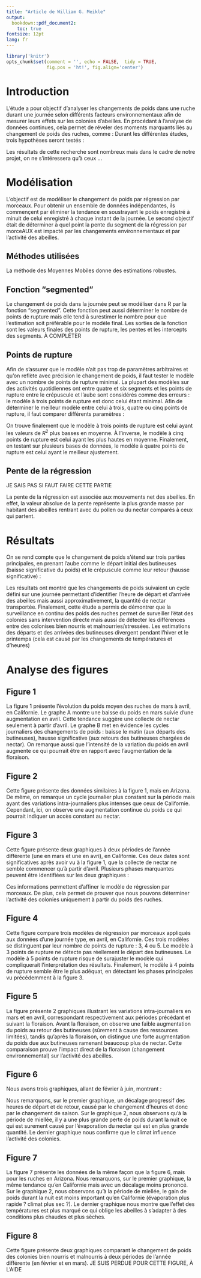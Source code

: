 ```yaml
---
title: "Article de William G. Meikle"
output:
  bookdown::pdf_document2:
    toc: true
fontsize: 12pt
lang: fr
---
```

```r
library('knitr')
opts_chunk$set(comment = '', echo = FALSE,  tidy = TRUE, 
               fig.pos = 'ht!', fig.align='center')
```
\newpage
# Introduction
L'étude a pour objectif d'analyser les changements de poids dans une ruche durant une journée selon différents facteurs environnementaux afin de mesurer leurs effets sur les colonies d'abeilles.\newline
En procédant à l'analyse de données continues, cela permet de réveler des moments marquants liés au changement de poids des ruches, comme :
\begin{itemize}
  \item le départ et l'arrivée des butineuses
  \item l'augmentation et la perte d'humidité et de nectar
\end{itemize}
Durant les différentes études, trois hypothèses seront testés :
\begin{itemize}
  \item la malnutrition des abeilles
  \item le départ des butineuses retardées
  \item le déplacement des ruches dans d'autres conditions environnementaux
\end{itemize}
Les résultats de cette recherche sont nombreux mais dans le cadre de notre projet, on ne s'intéressera qu'à ceux ...

# Modélisation 
L'objectif est de modéliser le changement de poids par régression par morceaux. Pour obtenir un ensemble de données indépendantes, ils commençent par éliminer la tendance en soustrayant le poids enregistré à minuit de celui enregistré à chaque instant de la journée.\newline
Le second objectif était de déterminer à quel point la pente du segment de la régression par morceAUX est impacté par les changements environnementaux et par l'activité des abeilles.

## Méthodes utilisées
La méthode des Moyennes Mobiles donne des estimations robustes.

## Fonction "segmented"
Le changement de poids dans la journée peut se modéliser dans R par la fonction "segmented". Cette fonction peut aussi déterminer le nombre de points de rupture mais elle tend à surestimer le nombre pour que l'estimation soit préférable pour le modèle final.\newline
Les sorties de la fonction sont les valeurs finales des points de rupture, les pentes et les intercepts des segments.\newline
À COMPLÉTER

## Points de rupture
Afin de s'assurer que le modèle n'ait pas trop de paramètres arbitraires et qu'on reflète avec précision le changement de poids, il faut tester le modèle avec un nombre de points de rupture minimal. La plupart des modèles sur des activités quotidiennes ont entre quatre et six segments et les points de rupture entre le crépuscule et l'aube sont considérés comme des erreurs : le modèle à trois points de rupture est donc celui étant minimal.\newline
Afin de déterminer le meilleur modèle entre celui à trois, quatre ou cinq points de rupture, il faut comparer différents paramètres :
\begin{itemize}
  \item pour chaque ajustement, la moyenne ajustée $R^{2}$
  \item le nombre de jours où chaque ajustement est réussi
  \item le pourcentage d'ajustement réussi
  \item le nombre d'erreurs pour les premiers et les derniers points de rupture
\end{itemize}
On trouve finalement que le modèle à trois points de rupture est celui ayant les valeurs de $R^{2}$ plus basses en moyenne. À l'inverse, le modèle à cinq points de rupture est celui ayant les plus hautes en moyenne.
Finalement, en testant sur plusieurs bases de données, le modèle à quatre points de rupture est celui ayant le meilleur ajustement.

## Pente de la régression
JE SAIS PAS SI FAUT FAIRE CETTE PARTIE

La pente de la régression est associée aux mouvements net des abeilles. En effet, la valeur absolue de la pente représente la plus grande masse par habitant des abeilles rentrant avec du pollen ou du nectar comparés à ceux qui partent.

# Résultats
On se rend compte que le changement de poids s'étend sur trois parties principales, en prenant l'aube comme le départ initial des butineuses (baisse significative du poids) et le crépuscule comme leur retour (hausse significative) :
\begin{itemize}
  \item de minuit à l'aube : changement de poids causés par les effets de température (humidité,...)
  \item de l'aube au crépuscule (période active) : légère baisse du poids causée par le départ progressif des abeilles
  \item du crépuscule à minuit : colonie en repos, stabilisation du poids
\end{itemize}
Les résultats ont montré que les changements de poids suivaient un cycle défini sur une journée permettant d'identifier l'heure de départ et d'arrivée des abeilles mais aussi approximativement, la quantité de nectar transportée.\newline
Finalement, cette étude a permis de démontrer que la surveillance en continu des poids des ruches permet de surveiller l'état des colonies sans intervention directe mais aussi de détecter les différences entre des colonises bien nourris et malnourries/stressées.\newline
Les estimations des départs et des arrivées des butineuses divergent pendant l'hiver et le printemps (cela est causé par les changements de températures et d'heures)

# Analyse des figures
## Figure 1
La figure 1 présente l'évolution du poids moyen des ruches de mars à avril, en Californie. Le graphe A montre une baisse du poids en mars suivie d'une augmentation en avril. Cette tendance suggère une collecte de nectar seulement à partir d'avril. Le graphe B met en évidence les cycles journaliers des changements de poids : baisse le matin (aux départs des butineuses), hausse significative (aux retours des butineuses chargées de nectar). On remarque aussi que l'intensité de la variation du poids en avril augmente ce qui pourrait être en rapport avec l'augmentation de la floraison.

## Figure 2
Cette figure présente des données similaires à la figure 1, mais en Arizona. De même, on remarque un cycle journalier plus constant sur la période mais ayant des variations intra-journaliers plus intenses que ceux de Californie. Cependant, ici, on observe une augmentation continue du poids ce qui pourrait indiquer un accès constant au nectar. 

## Figure 3
Cette figure présente deux graphiques à deux périodes de l'année différente (une en mars et une en avri), en Californie. Ces deux dates sont significatives après avoir vu à la figure 1, que la collecte de nectar ne semble commencer qu'à partir d'avril.\newline
Plusieurs phases marquantes peuvent être identifiées sur les deux graphiques : 
\begin{itemize}
  \item de minuit à 8h (période inactive) : poids stable, variations causées par l'humidité
  \item à 8h (aube) : départ des butineuses
  \item de 8h à 9h ou 16h (selon la date) : perte de poids continu
  \item à 9h ou 16h : point de rupture où plus d'abeilles rentrent que ne partent (hausse du poids)
  \item de 9h ou 16h à 20h (selon la date) : hausse continu du poids (due aux abeilles et au nectar/pollen rapporté)
  \item à 20h (crépuscule) : fin du retour des butineuses
  \item de 20h à minuit (période inactive) : poids stable, variations causées par l'humidité
\end{itemize}
Ces informations permettent d'affiner le modèle de régression par morceaux. De plus, cela permet de prouver que nous pouvons déterminer l'activité des colonies uniquement à partir du poids des ruches.

## Figure 4
Cette figure compare trois modèles de régression par morceaux appliqués aux données d'une journée type, en avril, en Californie. Ces trois modèles se distinguent par leur nombre de points de rupture : 3, 4 ou 5.\newline
Le modèle à 3 points de rupture ne détecte pas réellement le départ des butineuses.\newline
Le modèle à 5 points de rupture risque de surajuster le modèle qui compliquerait l'interprétation des résultats.\newline
Finalement, le modèle à 4 points de rupture semble être le plus adéquat, en détectant les phases principales vu précédemment à la figure 3.

## Figure 5
La figure présente 2 graphiques illustrant les variations intra-journaliers en mars et en avril, correspondant respectivement aux périodes précédant et suivant la floraison.\newline
Avant la floraison, on observe une faible augmentation du poids au retour des butineuses (sûrement à cause des ressources limitées), tandis qu'après la floraison, on distingue une forte augmentation du poids due aux butineuses ramenant beaucoup plus de nectar.\newline
Cette comparaison prouve l'impact direct de la floraison (changement environnemental) sur l'activité des abeilles.

## Figure 6
Nous avons trois graphiques, allant de février à juin, montrant :
\begin{itemize}
  \item l'heure du premier et du dernier point de rupture (ceux du départ et du retour des butineuses)
  \item le premier et le dernier changement de poids de la journée
  \item les températures et les précipitations
\end{itemize}
Nous remarquons, sur le premier graphique, un décalage progressif des heures de départ et de retour, causé par le changement d'heures et donc par le changement de saison.\newline
Sur le graphique 2, nous observons qu'à la période de miellée, il y a une plus grande perte de poids durant la nuit ce qui est surement causé par l'évaporation du nectar qui est en plus grande quantité.\newline
Le dernier graphique nous confirme que le climat influence l'activité des colonies.

## Figure 7
La figure 7 présente les données de la même façon que la figure 6, mais pour les ruches en Arizona.
Nous remarquons, sur le premier graphique, la même tendance qu'en Californie mais avec un décalage moins prononcé.\newline
Sur le graphique 2, nous observons qu'à la période de miellée, le gain de poids durant la nuit est moins important qu'en Californie (évaporation plus rapide ? climat plus sec ?).\newline
Le dernier graphique nous montre que l'effet des températures est plus marqué ce qui oblige les abeilles à s'adapter à des conditions plus chaudes et plus sèches.

## Figure 8
Cette figure présente deux graphiques comparant le changement de poids des colonies bien nourris et malnourris à deux périodes de l'année différente (en février et en mars).
JE SUIS PERDUE POUR CETTE FIGURE, À L'AIDE
